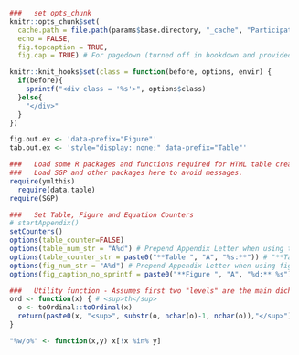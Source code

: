 
```r
  ###   set opts_chunk
  knitr::opts_chunk$set(
    cache.path = file.path(params$base.directory, "_cache", "Participation"),
    echo = FALSE,
    fig.topcaption = TRUE,
    fig.cap = TRUE) # For pagedown (turned off in bookdown and provided manually)

  knitr::knit_hooks$set(class = function(before, options, envir) {
    if(before){
      sprintf("<div class = '%s'>", options$class)
    }else{
      "</div>"
    }
  })

  fig.out.ex <- 'data-prefix="Figure"'
  tab.out.ex <- 'style="display: none;" data-prefix="Table"'

  ###   Load some R packages and functions required for HTML table creation silently.
  ###   Load SGP and other packages here to avoid messages.
  require(ymlthis)
	require(data.table)
  require(SGP)

  ###   Set Table, Figure and Equation Counters
  # startAppendix()
  setCounters()
  options(table_counter=FALSE)
  options(table_num_str = "A%d") # Prepend Appendix Letter when using tblNum()
  options(table_counter_str = paste0("**Table ", "A", "%s:**")) # "**Table A%s:**" LETTERS[appendix.number]
  options(fig_num_str = "A%d") # Prepend Appendix Letter when using figNum()
  options(fig_caption_no_sprintf = paste0("**Figure ", "A", "%d:** %s")) # "**Figure A%d:** %s"

  ###   Utility function - Assumes first two "levels" are the main dichotomy
  ord <- function(x) { # <sup>th</sup>
    o <- toOrdinal::toOrdinal(x)
    return(paste0(x, "<sup>", substr(o, nchar(o)-1, nchar(o)),"</sup>"))
  }

  "%w/o%" <- function(x,y) x[!x %in% y]
```
